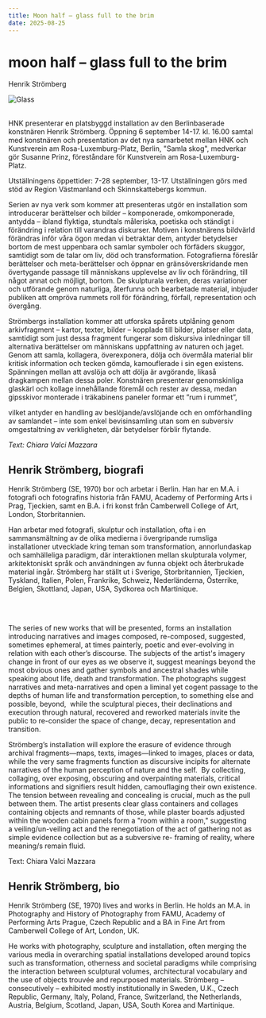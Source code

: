 ```yaml
---
title: Moon half – glass full to the brim
date: 2025-08-25
---
```


# moon half – glass full to the brim
Henrik Strömberg

![Glass](/img/glass-full-to-the-brim.jpeg)
<br/><br/>

HNK presenterar en platsbyggd installation av den Berlinbaserade konstnären Henrik
Strömberg. Öppning 6 september 14-17. kl. 16.00 samtal med konstnären och presentation av
det nya samarbetet mellan HNK och Kunstverein am Rosa-Luxemburg-Platz, Berlin, &quot;Samla
skog&quot;, medverkar gör Susanne Prinz, föreståndare för Kunstverein am Rosa-Luxemburg-
Platz.

Utställningens öppettider: 7-28 september, 13-17.
Utställningen görs med stöd av Region Västmanland och Skinnskattebergs kommun.

Serien av nya verk som kommer att presenteras utgör en installation som introducerar
berättelser och bilder – komponerade, omkomponerade, antydda – ibland flyktiga, stundtals
måleriska, poetiska och ständigt i förändring i relation till varandras diskurser. Motiven i
konstnärens bildvärld förändras inför våra ögon medan vi betraktar dem, antyder betydelser
bortom de mest uppenbara och samlar symboler och förfäders skuggor, samtidigt som de talar
om liv, död och transformation. Fotografierna föreslår berättelser och meta-berättelser och
öppnar en gränsöverskridande men övertygande passage till människans upplevelse av liv
och förändring, till något annat och möjligt, bortom. De skulpturala verken, deras variationer
och utförande genom naturliga, återfunna och bearbetade material, inbjuder publiken att
ompröva rummets roll för förändring, förfall, representation och övergång.

Strömbergs installation kommer att utforska spårets utplåning genom arkivfragment – kartor,
texter, bilder – kopplade till bilder, platser eller data, samtidigt som just dessa fragment
fungerar som diskursiva inledningar till alternativa berättelser om människans uppfattning av
naturen och jaget. Genom att samla, kollagera, överexponera, dölja och övermåla material
blir kritisk information och tecken gömda, kamouflerade i sin egen existens. Spänningen
mellan att avslöja och att dölja är avgörande, likaså dragkampen mellan dessa poler.
Konstnären presenterar genomskinliga glaskärl och kollage innehållande föremål och rester
av dessa, medan gipsskivor monterade i träkabinens paneler formar ett ”rum i rummet”,

vilket antyder en handling av beslöjande/avslöjande och en omförhandling av samlandet –
inte som enkel bevisinsamling utan som en subversiv omgestaltning av verkligheten, där
betydelser förblir flytande.

*Text: Chiara Valci Mazzara*

## Henrik Strömberg, biografi

Henrik Strömberg (SE, 1970) bor och arbetar i Berlin. Han har en M.A. i fotografi och
fotografins historia från FAMU, Academy of Performing Arts i Prag, Tjeckien, samt en B.A.
i fri konst från Camberwell College of Art, London, Storbritannien.

Han arbetar med fotografi, skulptur och installation, ofta i en sammansmältning av de olika
medierna i övergripande rumsliga installationer utvecklade kring teman som transformation,
annorlundaskap och samhälleliga paradigm, där interaktionen mellan skulpturala volymer,
arkitektoniskt språk och användningen av funna objekt och återbrukade material ingår.
Strömberg har ställt ut i Sverige, Storbritannien, Tjeckien, Tyskland, Italien, Polen,
Frankrike, Schweiz, Nederländerna, Österrike, Belgien, Skottland, Japan, USA, Sydkorea och
Martinique.

<br/><br/>

The series of new works that will be presented, forms an installation introducing
narratives and images composed, re-composed, suggested, sometimes ephemeral,
at times painterly, poetic and ever-evolving in relation with each other’s discourse.
The subjects of the artist&#39;s imagery change in front of our eyes as we observe it,
suggest meanings beyond the most obvious ones and gather symbols and ancestral
shades while speaking about life, death and transformation. The photographs
suggest narratives and meta-narratives and open a liminal yet cogent passage to the
depths of human life and transformation perception, to something else and possible,
beyond,  while the sculptural pieces, their declinations and execution through
natural, recovered and reworked materials invite the public to re-consider the space
of change, decay, representation and transition.

Strömberg’s installation will explore the erasure of evidence through archival
fragments—maps, texts, images—linked to images, places or data, while the very
same fragments function as discursive incipits for alternate narratives of the human
perception of nature and the self. 
By collecting, collaging, over exposing, obscuring and overpainting materials, critical
informations and signifiers result hidden, camouflaging their own existence. The
tension between revealing and concealing is crucial, much as the pull between them.
The artist presents clear glass containers and collages containing objects and
remnants of those, while plaster boards adjusted within the wooden cabin panels
form a &quot;room within a room,&quot; suggesting a veiling/un-veiling act and the renegotiation
of the act of gathering not as simple evidence collection but as a subversive re-
framing of reality, where meaning/s remain fluid.

Text: Chiara Valci Mazzara

## Henrik Strömberg, bio

Henrik Strömberg (SE, 1970) lives and works in Berlin. He holds an M.A. in
Photography and History of Photography from FAMU, Academy of Performing Arts
Prague, Czech Republic and a BA in Fine Art from Camberwell College of Art,
London, UK.

He works with photography, sculpture and installation, often merging the various
media in overarching spatial installations developed around topics such as transformation, otherness and societal paradigms while comprising the interaction
between sculptural volumes, architectural vocabulary and the use of objects trouvée
and repurposed materials. Strömberg – consecutively – exhibited mostly
institutionally in Sweden, U.K., Czech Republic, Germany, Italy, Poland, France,
Switzerland, the Netherlands, Austria, Belgium, Scotland, Japan, USA, South Korea
and Martinique.